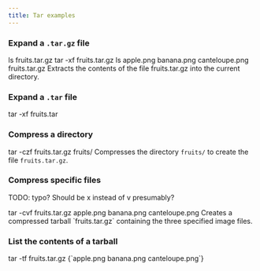 ```yaml
---
title: Tar examples
---
```


### Expand a `.tar.gz` file

<CommandSession>
<Command>ls</Command>
<CommandOutput>fruits.tar.gz</CommandOutput>
<Command>tar -<Flag kw={1}>x</Flag><Flag kw={2}>f</Flag> fruits.tar.gz</Command>
<Command>ls</Command>
<CommandOutput>apple.png banana.png canteloupe.png fruits.tar.gz</CommandOutput>
</CommandSession>

<Gloss>
<Kw kw={1}>Extracts</Kw> the contents of the <Kw kw={2}>file</Kw> <FileRef>fruits.tar.gz</FileRef> into the current directory.
</Gloss>

### Expand a `.tar` file

<CommandSession>
<Command>tar -xf fruits.tar</Command>
</CommandSession>

### Compress a directory

<CommandSession>
<Command>tar -czf fruits.tar.gz fruits/</Command>
</CommandSession>

<Gloss>
<Kw kw={2}>Compresses</Kw> the directory  <code>fruits/</code> to create the file <code>fruits.tar.gz</code>.
</Gloss>

### Compress specific files

TODO: typo? Should be x instead of v presumably?

<CommandSession>
<Command>tar -cvf fruits.tar.gz apple.png banana.png canteloupe.png</Command>
</CommandSession>

<Gloss>
Creates a compressed tarball `fruits.tar.gz` containing the three specified image files.
</Gloss>

### List the contents of a tarball

<CommandSession>
<Command>tar -tf fruits.tar.gz</Command>
<CommandOutput>{`apple.png
banana.png
canteloupe.png`}
</CommandOutput>
</CommandSession>
